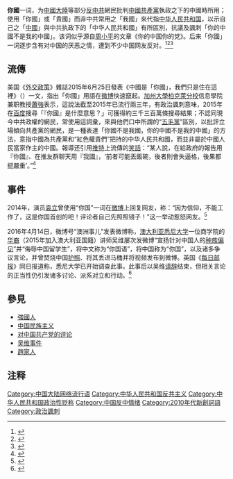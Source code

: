 '''你國'''一词，为[[中國大陸|中國大陸]]等部分[[反中共|反中共]]網民批判[[中國共產黨|中國共產黨]]執政之下的中國時所用；使用「你國」或「貴國」而非中共常用之「我國」來代指[[中华人民共和国|中华人民共和国]]，以示自己之「[[中國|中國]]」與中共执政下的「中华人民共和國」有所區別，抗議及諷刺「你的中國不是我的中國」。该词似乎源自[[周小平|周小平]]的文章《你的中国你的党》。后来「你國」一词逐步含有对中国的厌恶之情，遭到不少中国网友反对。<ref>{{cite web |author1=戴雨潇 |title=唐立培等“你国党”和中国知识界的文化自我殖民 |url=https://blog.dwnews.com/post-973869.html |website=多维新闻网 |accessdate=2019-06-13 |date=2017-09-22}}</ref><ref>{{cite web |title=知乎｜「你国」和「你国人」到底是什么意思？ |url=https://chinadigitaltimes.net/chinese/2016/04/知乎｜「你国」和「你国人」到底是什么意思？/ |website=[[中国数字时代|中国数字时代]] |accessdate=2019-06-13}}</ref><ref>{{cite news |last1=Ives |first1=Mike |title=“你是不是像这只狗狗一样？”美国驻华使馆微博用词引争议 |url=https://cn.nytimes.com/china/20210507/china-us-embassy/ |accessdate=2021-10-19 |work=纽约时报中文网 |date=2021-05-07 |language=zh-hans}}</ref>

== 流傳 ==
美国《[[外交政策_(杂志)|外交政策]]》雜誌2015年6月25日發表《中國是「你國」，我們只是住在這裡》（{{lang|en|''China's Your Country, We Just Live in It''}}）一文，指出「你國」用語在[[微博|微博]]快速竄起。[[加州大學柏克萊分校|加州大學柏克萊分校]]信息學院兼职教授[[蕭強|蕭強]]表示，這說法截至2015年已流行兩三年，有政治諷刺意味，2015年在[[百度|百度]]搜尋「『你國』是什麼意思？」可獲得約三千三百萬條搜尋結果；不認同現今中共政權的網民，常使用這詞彙，來與他們口中所謂的“[[五毛黨|五毛黨]]”區別，以批評立場傾向共產黨的網民，是一種表達「你國不是我國，你的中國不是我的中國」的方法，意指中國為共產黨和“紅色權貴們”把持的中华人民共和國，而並非屬於中國人民當家作主的中國。報導还引用[[推特|推特]]上流傳的[[笑話|笑話]]：“某人說，在給政府的報告用『你國』、在推友群聊天用『我國』，‘前者可能丟飯碗，後者則會失逼格，後果都挺嚴重’。”<ref name=FP0625>{{cite news|author1=ALEXA OLESEN|title=China's Your Country, We Just Live in It|url=https://foreignpolicy.com/2015/06/25/chinas-your-country-we-just-live-in-it-subversive-meme/|quote=[http://www.epochtimes.com/b5/15/6/30/n4469005.htm 中文編譯]|agency=《[[外交政策|外交政策]]》|date=2015-06-25}}</ref>

== 事件 ==
2014年，演员[[袁立|袁立]]曾使用“你国”一词在[[微博|微博]]上回复网友，称：“因为信仰，不能工作了，这是你国首创的吧！评论者自己先照照镜子！”这一举动惹怒网友。<ref>{{cite web|title=袁立因网友言论痛哭 “你国”一词惹怒网友|url=http://www.guancha.cn/broken-news/2014_10_11_274990.shtml|website=观察者|accessdate=2017-06-09|date=2014-10-11|archive-date=2017-02-19|archive-url=https://web.archive.org/web/20170219025219/http://www.guancha.cn/broken-news/2014_10_11_274990.shtml|dead-url=no}}</ref>

{{see|吴维事件}}
2016年4月14日，微博号“澳洲事儿”发表微博称，[[澳大利亚|澳大利亚]][[悉尼大学|悉尼大学]]一位商学院的[[华裔|华裔]]（2015年加入澳大利亚国籍）讲师吴维屡次发微博“宣扬针对中国人的[[种族偏见|种族偏见]]”并“侮辱中国留学生”，将中文称为“你国语”，将中国称为“你国”，以及诸多争议言论，并曾焚烧中国[[护照|护照]]、将其丢进马桶并将视频发布到微博。英国《[[每日邮报|每日邮报]]》同日报道称，悉尼大学已开始调查此事。此事后以吴维[[请辞|请辞]]结束，但相关言论的正当性仍引发诸多讨论、派系对立和行动。<ref>{{cite web|url=http://news.sohu.com/20160414/n444217561.shtml|title=澳洲华裔教员公开辱华 辱骂留学生并烧中国护照|website=搜狐新闻|author=观察者网}}</ref>

==參見==
{{Portal|中国}}
*[[強國人|強國人]]
*[[中国民族主义|中国民族主义]]
*[[对中国共产党的评论|对中国共产党的评论]]
*[[吴维事件|吴维事件]]
*[[趙家人|趙家人]]

==注释==
{{Reflist|30em}}

[[Category:中国大陆网络流行语|Category:中国大陆网络流行语]]
[[Category:中华人民共和国反共主义|Category:中华人民共和国反共主义]]
[[Category:中华人民共和国政治性贬称|Category:中华人民共和国政治性贬称]]
[[Category:中国反中情绪|Category:中国反中情绪]]
[[Category:2010年代新創詞語|Category:2010年代新創詞語]]
[[Category:政治諷刺|Category:政治諷刺]]